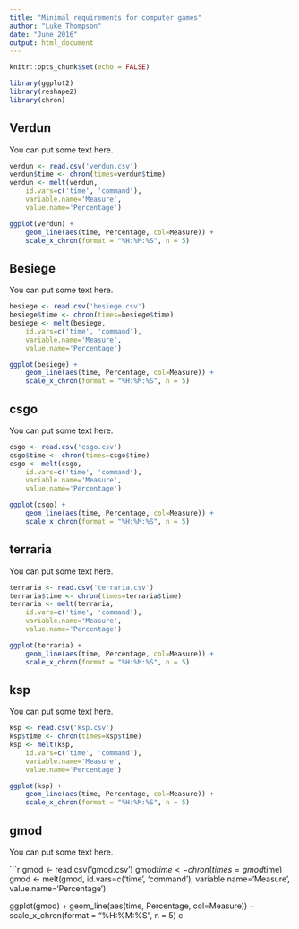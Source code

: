 ```yaml
---
title: "Minimal requirements for computer games"
author: "Luke Thompson"
date: "June 2016"
output: html_document
---
```


```r
knitr::opts_chunk$set(echo = FALSE)

library(ggplot2)
library(reshape2)
library(chron)

```

## Verdun

You can put some text here.

```r
verdun <- read.csv('verdun.csv')
verdun$time <- chron(times=verdun$time)
verdun <- melt(verdun, 
    id.vars=c('time', 'command'),
    variable.name='Measure',
    value.name='Percentage')

ggplot(verdun) +
    geom_line(aes(time, Percentage, col=Measure)) + 
    scale_x_chron(format = "%H:%M:%S", n = 5)
```


## Besiege

You can put some text here.

```r
besiege <- read.csv('besiege.csv')
besiege$time <- chron(times=besiege$time)
besiege <- melt(besiege, 
    id.vars=c('time', 'command'),
    variable.name='Measure',
    value.name='Percentage')

ggplot(besiege) +
    geom_line(aes(time, Percentage, col=Measure)) + 
    scale_x_chron(format = "%H:%M:%S", n = 5)
```
## csgo

You can put some text here.

```r
csgo <- read.csv('csgo.csv')
csgo$time <- chron(times=csgo$time)
csgo <- melt(csgo, 
    id.vars=c('time', 'command'),
    variable.name='Measure',
    value.name='Percentage')

ggplot(csgo) +
    geom_line(aes(time, Percentage, col=Measure)) + 
    scale_x_chron(format = "%H:%M:%S", n = 5)
```
## terraria

You can put some text here.

```r
terraria <- read.csv('terraria.csv')
terraria$time <- chron(times=terraria$time)
terraria <- melt(terraria, 
    id.vars=c('time', 'command'),
    variable.name='Measure',
    value.name='Percentage')

ggplot(terraria) +
    geom_line(aes(time, Percentage, col=Measure)) + 
    scale_x_chron(format = "%H:%M:%S", n = 5)
```
## ksp

You can put some text here.

```r
ksp <- read.csv('ksp.csv')
ksp$time <- chron(times=ksp$time)
ksp <- melt(ksp, 
    id.vars=c('time', 'command'),
    variable.name='Measure',
    value.name='Percentage')

ggplot(ksp) +
    geom_line(aes(time, Percentage, col=Measure)) + 
    scale_x_chron(format = "%H:%M:%S", n = 5)
```

## gmod

You can put some text here.

```r
gmod <- read.csv('gmod.csv')
gmod$time <- chron(times=gmod$time)
gmod <- melt(gmod, 
    id.vars=c('time', 'command'),
    variable.name='Measure',
    value.name='Percentage')

ggplot(gmod) +
    geom_line(aes(time, Percentage, col=Measure)) + 
    scale_x_chron(format = "%H:%M:%S", n = 5)
c

